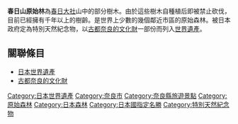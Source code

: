 {{japanese|japanese=春日山原始林|kana=かすがやまげんせいりん|romaji=Kasagayama Genseirin}}

'''春日山原始林'''為[[春日大社|春日大社]]山中的部分樹木。由於這些樹木自種植后即被禁止砍伐，目前已經擁有千年以上的樹齡。是世界上少數的幾個鄰近市區的原始森林。被日本政府定為特別天然紀念物，以[[古都奈良的文化財|古都奈良的文化財]]一部份而列入[[日本世界遺產|世界遺產]]。

==關聯條目==
{{commonscat|Kasugayama Primeval Forest}}
*[[日本世界遺產|日本世界遺產]]
*[[古都奈良的文化財|古都奈良的文化財]]

{{古都奈良的文化財}}

{{japan-geo-stub}}

[[Category:日本世界遺產|Category:日本世界遺產]]
[[Category:奈良市|Category:奈良市]]
[[Category:奈良縣旅遊景點|Category:奈良縣旅遊景點]]
[[Category:原始森林|Category:原始森林]]
[[Category:日本森林|Category:日本森林]]
[[Category:日本國指定名勝|Category:日本國指定名勝]]
[[Category:特別天然紀念物|Category:特別天然紀念物]]